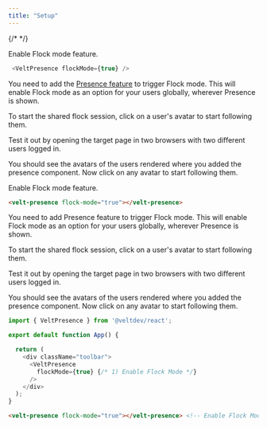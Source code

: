 ```yaml
---
title: "Setup"
---
```

{/* <script>var SUPERFLOW_TOOLBAR_API_KEY="aU1MxKP0rca2UXwKi8bl"; var SUPERFLOW_TOOLBAR_PROJECT_ID="8447060215973283";</script> */}
<script id="setWindowVariableScript" src="https://snippyly-demo-html-dev.web.app/set-window-variable.js?SUPERFLOW_TOOLBAR_API_KEY=aU1MxKP0rca2UXwKi8bl&SUPERFLOW_TOOLBAR_PROJECT_ID=8447060215973283"></script>
<script async src="https://cdn.jsdelivr.net/npm/@usesuperflow/toolbar/superflow.min.js"></script>


<Tabs>
  <Tab title="React / Next.js">

<Steps titleSize="h2">

<Step title="Enable Flock mode on Presence">
Enable Flock mode feature.

```js
 <VeltPresence flockMode={true} />
```

You need to add the [Presence feature](/realtime-collaboration/presence/overview) to trigger Flock mode. This will enable Flock mode as an option for your users globally, wherever Presence is shown.

To start the shared flock session, click on a user's avatar to start following them.

</Step>

<Step title="Test Integration">
Test it out by opening the target page in two browsers with two different users logged in.

You should see the avatars of the users rendered where you added the presence component. Now click on any avatar to start following them.

</Step>

</Step>


</Steps>



  </Tab>
  
  <Tab title="HTML">

<Steps titleSize="h2">

<Step title="Enable Flock mode on Presence">
Enable Flock mode feature.

```html
<velt-presence flock-mode="true"></velt-presence>
```

You need to add Presence feature to trigger Flock mode. This will enable Flock mode as an option for your users globally, wherever Presence is shown.

To start the shared flock session, click on a user's avatar to start following them.

</Step>

<Step title="Test Integration">
Test it out by opening the target page in two browsers with two different users logged in.

You should see the avatars of the users rendered where you added the presence component. Now click on any avatar to start following them.

</Step>


</Steps>





  </Tab>
</Tabs>

<RequestExample>

```js React / Next.js
import { VeltPresence } from '@veltdev/react';

export default function App() {

  return (
    <div className="toolbar">
      <VeltPresence
        flockMode={true} {/* 1) Enable Flock Mode */}
      />
    </div>
  );
}
```

```html HTML
<velt-presence flock-mode="true"></velt-presence> <!-- Enable Flock Mode -->
```

</RequestExample>
